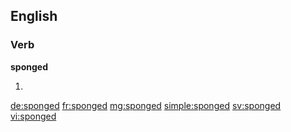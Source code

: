 ==English==

===Verb===
'''sponged'''

# {{past of|sponge}}

[[de:sponged]]
[[fr:sponged]]
[[mg:sponged]]
[[simple:sponged]]
[[sv:sponged]]
[[vi:sponged]]